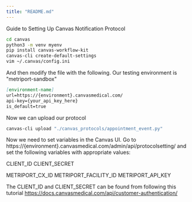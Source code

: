 ```yaml
---
title: "README.md"
---
```


Guide to Setting Up Canvas Notification Protocol

```bash
cd canvas
python3 -m venv myenv
pip install canvas-workflow-kit
canvas-cli create-default-settings
vim ~/.canvas/config.ini

```

And then modify the file with the following. Our testing environment is "metriport-sandbox"

```markdown
[environment-name]
url=https://{environment}.canvasmedical.com/
api-key={your_api_key_here}
is_default=true
```

Now we can upload our protocol

```bash
canvas-cli upload "./canvas_protocols/appointment_event.py"
```

Now we need to set variables in the Canvas UI. Go to https://{environment}.canvasmedical.com/admin/api/protocolsetting/
and set the following variables with appropriate values:

CLIENT_ID
CLIENT_SECRET

METRIPORT_CX_ID
METRIPORT_FACILITY_ID
METRIPORT_API_KEY

The CLIENT_ID and CLIENT_SECRET can be found from following this tutorial https://docs.canvasmedical.com/api/customer-authentication/
